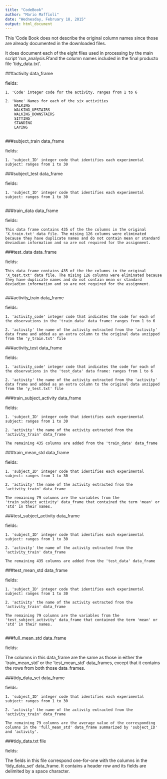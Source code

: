 ```yaml
---
title: "CodeBook"
author: "Mario Maffioli"
date: "Wednesday, February 18, 2015"
output: html_document
---
```


This 'Code Book does not describe the original column names since those are already documented in the downloaded files.

It does document each of the eight files used in processing by the main script 'run_analysis.R'and the column names included in the final producto file 'tidy_data.txt'.

###activity data_frame

fields:

    1. 'Code' integer code for the activity, ranges from 1 to 6
    
    2. 'Name' Names for each of the six activities
        WALKING
        WALKING_UPSTAIRS
        WALKING_DOWNSTAIRS
        SITTING
        STANDING
        LAYING 
        
###subject_train data_frame

fields:

    1. 'subject_ID' integer code that identifies each experimental subject: ranges from 1 to 30
    
###subject_test data_frame

fields:

    1. 'subject_ID' integer code that identifies each experimental subject: ranges from 1 to 30
        
###train_data data_frame

fields:

    This data frame contains 435 of the the columns in the original 'X_train.txt' data file. The mising 126 columns were eliminated because they have duplicate names and do not contain mean or standard deviadion information and so are not required for the assignment.
    
###test_data data_frame

fields:

    This data frame contains 435 of the the columns in the original 'X_test.txt' data file. The mising 126 columns were eliminated because they have duplicate names and do not contain mean or standard deviadion information and so are not required for the assignment.    
        
###activity_train data_frame

fields:

    1. 'activity_code' integer code that indicates the code for each of the observations in the 'train_data' data frame: ranges from 1 to 6
    
    2. 'activity' the name of the activity extracted from the 'activity' data frame and added as an extra column to the original data unzipped from the 'y_train.txt' file

###activity_test data_frame

fields:

    1. 'activity_code' integer code that indicates the code for each of the observations in the 'test_data' data frame: ranges from 1 to 6
    
    2. 'activity' the name of the activity extracted from the 'activity' data frame and added as an extra column to the original data unzipped from the 'y_test.txt' file
    
###train_subject_activity data_frame

fields:

    1. 'subject_ID' integer code that identifies each experimental subject: ranges from 1 to 30
    
    2. 'activity' the name of the activity extracted from the 'activity_train' data_frame 
    
    The remaining 435 columns are added from the 'train_data' data_frame 
    
###train_mean_std data_frame

fields:

    1. 'subject_ID' integer code that identifies each experimental subject: ranges from 1 to 30
    
    2. 'activity' the name of the activity extracted from the 'activity_train' data_frame 
    
    The remaining 79 columns are the variables from the 'train_subject_activity' data_frame that contained the term 'mean' or 'std' in their names.
    
###test_subject_activity data_frame

fields:

    1. 'subject_ID' integer code that identifies each experimental subject: ranges from 1 to 30
    
    2. 'activity' the name of the activity extracted from the 'activity_train' data_frame 
    
    The remaining 435 columns are added from the 'test_data' data_frame 
    
###test_mean_std data_frame

fields:

    1. 'subject_ID' integer code that identifies each experimental subject: ranges from 1 to 30
    
    2. 'activity' the name of the activity extracted from the 'activity_train' data_frame 
    
    The remaining 79 columns are the variables from the 'test_subject_activity' data_frame that contained the term 'mean' or 'std' in their names.
     
###full_mean_std data_frame

fields:

The columns in this data_frame are the same as those in either the 'train_mean_std' or the 'test_mean_std' data_frames, except that it contains the rows from both those data_frames.

###tidy_data_set data_frame

fields:

    1. 'subject_ID' integer code that identifies each experimental subject: ranges from 1 to 30
    
    2. 'activity' the name of the activity extracted from the 'activity_train' data_frame 
    
    The remaining 79 columns are the average value of the corresponding columns in the 'full_mean_std' data_frame summarized by 'subject_ID' and 'activity'.
    
###tidy_data.txt file

fields:     
     
The fields in this file correspond one-for-one with the columns in the 'tidy_data_set' data_frame. It contains a header row and its fields are delimited by a space character. 